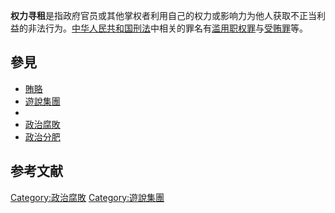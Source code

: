 {{expand|time=2014-09-30T15:39:37+00:00}}
{{unreferenced|time=2014-09-30T15:39:37+00:00}}
'''权力寻租'''是指政府官员或其他掌权者利用自己的权力或影响力为他人获取不正当利益的非法行为。[[中华人民共和国刑法|中华人民共和国刑法]]中相关的罪名有[[滥用职权罪|滥用职权罪]]与[[受贿罪|受贿罪]]等。

== 參見 ==
* [[賄賂|賄賂]]
* [[遊說集團|遊說集團]]
* {{le|互相吹捧|Logrolling}}
* [[政治腐敗|政治腐敗]]
* [[政治分肥|政治分肥]]

== 参考文献 ==
{{reflist}}

[[Category:政治腐敗|Category:政治腐敗]]
[[Category:遊說集團|Category:遊說集團]]
